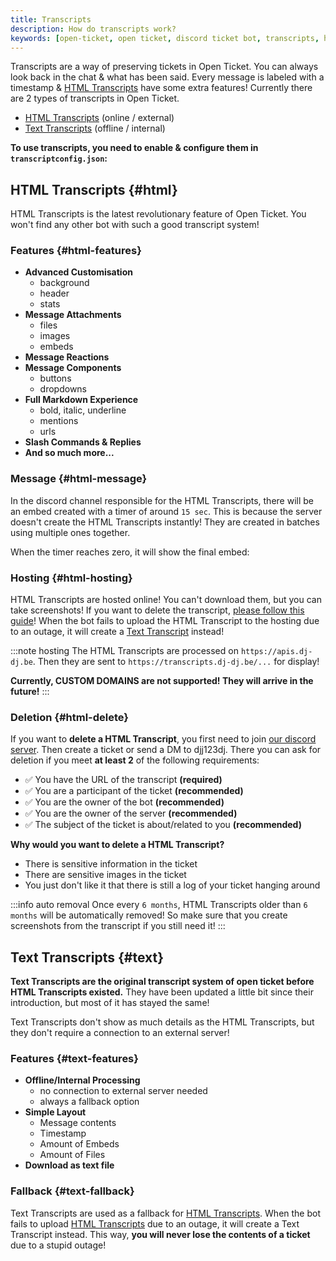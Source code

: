 ```yaml
---
title: Transcripts
description: How do transcripts work?
keywords: [open-ticket, open ticket, discord ticket bot, transcripts, html transcripts, text transcripts]
---
```

<head>
    <link rel="apple-touch-icon" href="/img/logo_vertical.png"/>
</head>

Transcripts are a way of preserving tickets in Open Ticket. You can always look back in the chat & what has been said. Every message is labeled with a timestamp & [HTML Transcripts](#html) have some extra features!
Currently there are 2 types of transcripts in Open Ticket.

- [HTML Transcripts](#html) <C color="green">(online / external)</C>
- [Text Transcripts](#text) <C color="red">(offline / internal)</C>

**To use transcripts, you need to enable & configure them in `transcriptconfig.json`:**
<LinkBlock mode="emoji" emoji="⚙️" isdoc="true" url="docs/config/transcripts" name="transcriptconfig.json" description="Configure Text & HTML Transcripts!"></LinkBlock>

## HTML Transcripts \{#html}
<ScaleImage src="/img/docs-v3/core/transcripts_html.png"></ScaleImage>

HTML Transcripts is the latest revolutionary feature of Open Ticket. You won't find any other bot with such a good transcript system!

### Features \{#html-features}
- **Advanced Customisation**
    - background
    - header
    - stats
- **Message Attachments**
    - files
    - images
    - embeds
- **Message Reactions**
- **Message Components**
    - buttons
    - dropdowns
- **Full Markdown Experience**
    - bold, italic, underline
    - mentions
    - urls
- **Slash Commands & Replies**
- <C color="red">**And so much more...**</C>

### Message \{#html-message}
In the discord channel responsible for the HTML Transcripts, there will be an embed created with a timer of around `15 sec`.
This is because the server doesn't create the HTML Transcripts instantly! They are created in batches using multiple ones together.

When the timer reaches zero, it will show the final embed:
<ScaleImage src="/img/docs-v3/core/transcripts_msg.png" alt="Image of HTML Transcript embed" size="40%"></ScaleImage>

### Hosting \{#html-hosting}
HTML Transcripts are hosted online! You can't download them, but you can take screenshots! If you want to delete the transcript, [please follow this guide](#html-delete)!
When the bot fails to upload the HTML Transcript to the hosting due to an outage, it will create a [Text Transcript](#text) instead!

:::note hosting
The HTML Transcripts are processed on `https://apis.dj-dj.be`. Then they are sent to `https://transcripts.dj-dj.be/...` for display!

<C color="red">**Currently, CUSTOM DOMAINS are not supported! They will arrive in the future!**</C>
:::

### Deletion \{#html-delete}
If you want to **delete a HTML Transcript**, you first need to join [our discord server](https://discord.dj-dj.be).
Then create a ticket or send a DM to djj123dj. There you can ask for deletion if you meet **at least 2** of the following requirements:
- ✅ You have the URL of the transcript <C color="red">**(required)**</C>
- ✅ You are a participant of the ticket <C color="green">**(recommended)**</C>
- ✅ You are the owner of the bot <C color="green">**(recommended)**</C>
- ✅ You are the owner of the server <C color="green">**(recommended)**</C>
- ✅ The subject of the ticket is about/related to you <C color="green">**(recommended)**</C>

**Why would you want to delete a HTML Transcript?**
- There is sensitive information in the ticket
- There are sensitive images in the ticket
- You just don't like it that there is still a log of your ticket hanging around

:::info auto removal
Once every `6 months`, HTML Transcripts older than `6 months` will be automatically removed! So make sure that you create screenshots from the transcript if you still need it!
:::

## Text Transcripts \{#text}
<ScaleImage src="/img/docs-v3/core/transcripts_text.png"></ScaleImage>

**Text Transcripts are the original transcript system of open ticket before HTML Transcripts existed.**
They have been updated a little bit since their introduction, but most of it has stayed the same!

Text Transcripts don't show as much details as the HTML Transcripts, but they don't require a connection to an external server!

### Features \{#text-features}
- **Offline/Internal Processing**
    - no connection to external server needed
    - always a fallback option
- **Simple Layout**
    - Message contents
    - Timestamp
    - Amount of Embeds
    - Amount of Files
- **Download as text file**

### Fallback \{#text-fallback}
Text Transcripts are used as a fallback for [HTML Transcripts](#html). When the bot fails to upload [HTML Transcripts](#html) due to an outage, it will create a Text Transcript instead.
This way, <C color="red">**you will never lose the contents of a ticket**</C> due to a stupid outage!